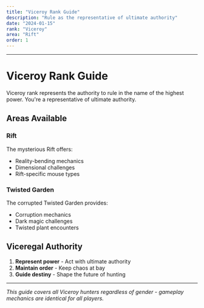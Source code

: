 ```yaml
---
title: "Viceroy Rank Guide"
description: "Rule as the representative of ultimate authority"
date: "2024-01-15"
rank: "Viceroy"
area: "Rift"
order: 1
---
```



---

# Viceroy Rank Guide

Viceroy rank represents the authority to rule in the name of the highest power. You're a representative of ultimate authority.

## Areas Available

### Rift
The mysterious Rift offers:
- Reality-bending mechanics
- Dimensional challenges
- Rift-specific mouse types

### Twisted Garden
The corrupted Twisted Garden provides:
- Corruption mechanics
- Dark magic challenges
- Twisted plant encounters

## Viceregal Authority

1. **Represent power** - Act with ultimate authority
2. **Maintain order** - Keep chaos at bay
3. **Guide destiny** - Shape the future of hunting

---

*This guide covers all Viceroy hunters regardless of gender - gameplay mechanics are identical for all players.*
